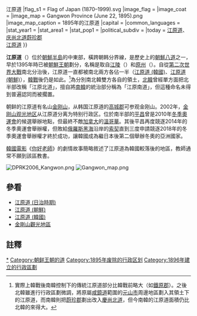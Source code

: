 {{noteTA
|G1=Korea
|G2=Korea Comparison
}}
{{Unreferenced |time=2008-02-27T09:08:08+00:00 }}
{{CJK-New-Char|24A12|ver=B}}
{{Infobox former subdivision
|native_name = {{lang|ko|강원도}}
|conventional_long_name = 江原道
|subdivision = 道
|nation = 朝鲜王朝
|year_start = 1395年
|year_end = 1910年
|p1 = 
|flag_p1 = 
|s1 = 江原道 (日治時期){{!}}江原道
|flag_s1 = Flag of Japan (1870–1999).svg
|image_flag = 
|image_coat = 
|image_map = Gangwon Province (June 22, 1895).png
|image_map_caption = 1895年的江原道
|capital = 
|common_languages       = 
|stat_year1             = 
|stat_area1             = 
|stat_pop1              = 
|political_subdiv = 
|today = {{ROK}}[[江原道_(韓國)|江原道]]、[[庆尚北道|庆尚北道]][[蔚珍郡|蔚珍郡]]<br>{{DPRK}}[[江原道_(朝鮮)|江原道]]
}}

'''江原道'''（{{kor|강원도|江原道|Gangwon-do}}）位於[[朝鮮半島|朝鮮半島]]的中東部，橫跨朝韩分界線，是歷史上的[[朝鮮八道|朝鮮八道]]之一，早於1395年時已被[[朝鮮王朝|朝鮮王朝]]劃分，名稱是取自[[江陵市|江陵]]（{{lang|ko|강릉}}）和[[原州市|原州]]（{{lang|ko|원주}}）。自從[[第二次世界大戰|第二次世界大戰]]南北分治後，江原道一直都被南北兩方各佔一半（[[江原道_(韓國)|江原道 (韓國)]]、[[江原道_(朝鮮)|江原道 (朝鮮)]]），[[韓戰|韓戰]]後仍是如此。<ref>實際上韓戰後南韓控制下的傳統江原道部分比韓戰前略大（如[[鐵原郡_(韓國)|鐵原郡]]）。之後北韓雖進行行政區劃微調，將原屬[[咸鏡道|咸鏡道]]範圍的[[元山市|元山市]]周邊地區劃入其領土下的江原道，而南韓則把[[蔚珍郡|蔚珍郡]]劃出改入[[慶尚北道|慶尚北道]]，但今南韓的江原道面積仍比北韓的來得大。</ref>為分別南北韓雙方各自的領土，[[北韓|北韓]]曾經單方面把北半部改稱「江原北道」，擅自將[[南韓|南韓]]的統治部分稱為「江原南道」，但這種命名未得到普遍認同而被擱置。

朝鲜的江原道有名山[[金剛山_(朝鮮)|金刚山]]，从韩国江原道的[[高城郡_(韓國)|高城郡]]可参观金刚山。2002年，[[金刚山观光地区|金刚山观光地区]]从江原道分离为特别行政区。位於南半部的[[平昌郡|平昌]]曾是2010年[[冬季奧運會|冬季奧運會]]的候選舉辦地點，但最終不敵[[加拿大|加拿大]]的[[溫哥華|溫哥華]]。其後平昌再度競逐2014年的冬季奧運會舉辦權，但敗給[[俄羅斯|俄羅斯]][[黑海|黑海]]沿岸的[[索契|索契]]直到三度申請競逐2018年的冬季奧運會舉辦權才終於成功，讓韓國成為繼日本後第二個舉辦冬奧的亞洲國家。

[[韓國電影|韓國電影]]《[[你好老師|你好老師]]》的劇情故事簡略敘述了江原道為韓國較落後的地區，教師通常不願到該區教書。

[[File:DPRK2006_Kangwon.png|right]]
[[File:Gangwon_map.png|right]]

== 參看 ==
* [[江原道_(日治時期)|江原道 (日治時期)]]
* [[江原道_(朝鮮)|江原道 (朝鮮)]]
* [[江原道_(韓國)|江原道 (韓國)]]
* [[金剛山觀光地區|金剛山觀光地區]]

== 註釋 ==
<references />

{{朝鮮八道}}

{{DEFAULTSORT:Gangwon-do}}
[[Category:江原道历史|*]]
[[Category:朝鲜王朝的道|Category:朝鲜王朝的道]]
[[Category:1895年废除的行政区划|Category:1895年废除的行政区划]]
[[Category:1896年建立的行政區劃|Category:1896年建立的行政區劃]]
